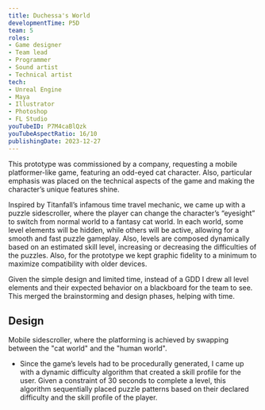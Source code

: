 ```yaml
---
title: Duchessa's World
developmentTime: P5D
team: 5
roles:
- Game designer
- Team lead
- Programmer
- Sound artist
- Technical artist
tech:
- Unreal Engine
- Maya
- Illustrator
- Photoshop
- FL Studio
youTubeID: P7M4caBlQzk
youTubeAspectRatio: 16/10
publishingDate: 2023-12-27
---
```


This prototype was commissioned by a company, requesting a mobile platformer-like game, featuring an odd-eyed cat character. Also, particular emphasis was placed on the technical aspects of the game and making the character’s unique features shine.

Inspired by Titanfall’s infamous time travel mechanic, we came up with a puzzle sidescroller, where the player can change the character’s “eyesight” to switch from normal world to a fantasy cat world. In each world, some level elements will be hidden, while others will be active, allowing for a smooth and fast puzzle gameplay. Also, levels are composed dynamically based on an estimated skill level, increasing or decreasing the difficulties of the puzzles. Also, for the prototype we kept graphic fidelity to a minimum to maximize compatibility with older devices.

Given the simple design and limited time, instead of a GDD I drew all level elements and their expected behavior on a blackboard for the team to see. This merged the brainstorming and design phases, helping with time.

## Design

Mobile sidescroller, where the platforming is achieved by swapping between the "cat world" and the "human world".

* Since the game’s levels had to be procedurally generated, I came up with a dynamic difficulty algorithm that created a skill profile for the user. Given a constraint of 30 seconds to complete a level, this algorithm sequentially placed puzzle patterns based on their declared difficulty and the skill profile of the player.
